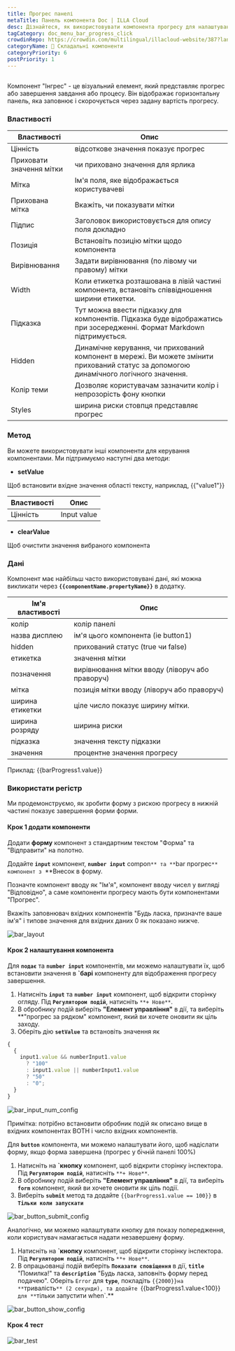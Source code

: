 ```yaml
---
title: Прогрес панелі
metaTitle: Панель компонента Doc | ILLA Cloud
desc: Дізнайтеся, як використовувати компонента прогресу для налаштування та прикрашання програми в ILLA Cloud.
tagCategory: doc_menu_bar_progress_click
crowdinRepo: https://crowdin.com/multilingual/illacloud-website/387?languages=uk&filter=basic&value=0
categoryName: 🧬 Складальні компоненти
categoryPriority: 6
postPriority: 1
---
```


## <h2 hidden>Що є прогресом у барі?</h2>

Компонент "Інгрес" - це візуальний елемент, який представляє прогрес або завершення завдання або процесу. Він відображає горизонтальну панель, яка заповнює і скорочується через задану вартість прогресу.

### Властивості

| Властивості              | Опис                                                                                                                                    |
| ------------------------ | --------------------------------------------------------------------------------------------------------------------------------------- |
| Цінність                 | відсоткове значення показує прогрес                                                                                                     |
| Приховати значення мітки | чи приховано значення для ярлика                                                                                                        |
| Мітка                    | Ім'я поля, яке відображається користувачеві                                                                                             |
| Прихована мітка          | Вкажіть, чи показувати мітки                                                                                                            |
| Підпис                   | Заголовок використовується для опису поля докладно                                                                                      |
| Позиція                  | Встановіть позицію мітки щодо компонента                                                                                                |
| Вирівнювання             | Задати вирівнювання (по лівому чи правому) мітки                                                                                        |
| Width                    | Коли етикетка розташована в лівій частині компонента, встановіть співвідношення ширини етикетки.                                        |
| Підказка                 | Тут можна ввести підказку для компонентів. Підказка буде відображатись при зосередженні. Формат Markdown підтримується.                 |
| Hidden                   | Динамічне керування, чи прихований компонент в мережі. Ви можете змінити прихований статус за допомогою динамічного логічного значення. |
| Колір теми               | Дозволяє користувачам зазначити колір і непрозорість фону кнопки                                                                        |
| Styles                   | ширина риски стовпця представляє прогрес                                                                                                |

### Метод

Ви можете використовувати інші компоненти для керування компонентами. Ми підтримуємо наступні два методи:

-   **setValue**

Щоб встановити вхідне значення області тексту, наприклад, {{"value1"}}

| Властивості   | Опис        |
| ------------- | ----------- |
| Цінність      | Input value |

-   **clearValue**

Щоб очистити значення вибраного компонента

### Дані

Компонент має найбільш часто використовувані дані, які можна викликати через **`{{componentName.propertyName}}`** в додатку.

| Ім'я властивості   | Опис                                            |
| ------------------ | ----------------------------------------------- |
| колір              | колір панелі                                    |
| назва дисплею      | ім'я цього компонента (ie button1)              |
| hidden             | прихований статус (true чи false)               |
| етикетка           | значення мітки                                  |
| позначення         | вирівнювання мітки вводу (ліворуч або праворуч) |
| мітка              | позиція мітки вводу (ліворуч або праворуч)      |
| ширина етикетки    | ціле число показує ширину мітки.                |
| ширина розряду     | ширина риски                                    |
| підказка           | значення тексту підказки                        |
| значення           | процентне значення прогресу                     |

Приклад: {{barProgress1.value}}

### Використати регістр

Ми продемонструємо, як зробити форму з рискою прогресу в нижній частині показує завершення форми форми.

#### Крок 1 додати компоненти

Додати **форму** компонент з стандартним текстом "Форма" та "Відправити" на полотно.

Додайте **`input`** компонент, **`number input`** compon`** та **`bar прогрес`** компонент з `\*\*Внесок в форму.

Позначте компонент вводу як "Ім'я", компонент вводу чисел у вигляді "Відповідно", а саме компоненти прогресу мають бути компонентами "Прогрес".

Вкажіть заповнювач вхідних компонентів "Будь ласка, призначте ваше ім'я" і типове значення для вхідних даних 0 як показано нижче.

![bar_layout](https://cdn.illacloud.com/official-website/img/official-site/components/bar_layout.jpg)

#### Крок 2 налаштування компонента

Для **`подає`** та **`number input`** компонентів, ми можемо налаштувати їх, щоб встановити значення в **\`барі** компоненту для відображення прогресу завершення.

1.  Натисніть **`input`** та **`number input`** компонент, щоб відкрити сторінку огляду. Під **`Регулятором подій`**, натисніть `**+ Нове**`.
2.  В обробнику подій виберіть **"Елемент управління"** в дії, та виберіть \*\*"прогрес за рядком" компонент, який ви хочете оновити як ціль заходу.
3.  Оберіть дію **`setValue`** та встановіть значення як

```jsx
{
  {
    input1.value && numberInput1.value
      ? "100"
      : input1.value || numberInput1.value
      ? "50"
      : "0";
  }
}
```

![bar_input_num_config](https://cdn.illacloud.com/official-website/img/official-site/components/bar_input_num_config.jpg)

Примітка: потрібно встановити обробник подій як описано вище в вхідних компонентах BOTH і число вхідних компонентів.

Для **`button`** компонента, ми можемо налаштувати його, щоб надіслати форму, якщо форма завершена (прогрес у бічній панелі 100%)

1.  Натисніть на **\`кнопку** компонент, щоб відкрити сторінку інспектора. Під **`Регулятором подій`**, натисніть `**+ Нове**`.
2.  В обробнику подій виберіть **"Елемент управління"** в дії, та виберіть **`form`** компонент, який ви хочете оновити як ціль події.
3.  Виберіть **`submit`** метод та додайте `{{barProgress1.value == 100}}` в **`Тільки коли запускати`**

![bar_button_submit_config](https://cdn.illacloud.com/official-website/img/official-site/components/bar_button_submit_config.jpg)

Аналогічно, ми можемо налаштувати кнопку для показу попередження, коли користувач намагається надати незавершену форму.

1.  Натисніть на **\`кнопку** компонент, щоб відкрити сторінку інспектора. Під **`Регулятором подій`**, натисніть `**+ Нове**`.
2.  В опрацьованці подій виберіть **`Показати сповіщення`** в дії, **`title`** "Помилка!" та **`description`** "Будь ласка, заповніть форму перед подачею". Оберіть `Error` для **`type`**, покладіть `{{2000}}на **`тривалість`** (2 секунди), та додайте `{{barProgress1.value\<100}}` для **`тільки запустити when\`.\*\*

![bar_button_show_config](https://cdn.illacloud.com/official-website/img/official-site/components/bar_button_show_config.jpg)

#### Крок 4 тест

![bar_test](https://cdn.illacloud.com/official-website/img/official-site/components/bar_test.gif)
